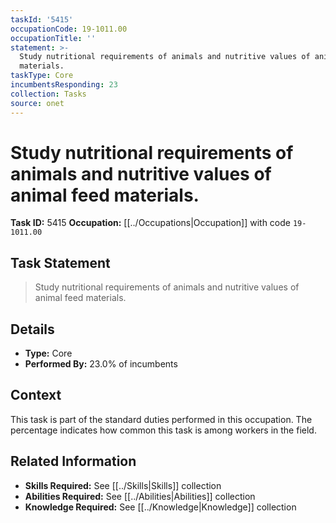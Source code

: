 ```yaml
---
taskId: '5415'
occupationCode: 19-1011.00
occupationTitle: ''
statement: >-
  Study nutritional requirements of animals and nutritive values of animal feed
  materials.
taskType: Core
incumbentsResponding: 23
collection: Tasks
source: onet
---
```

# Study nutritional requirements of animals and nutritive values of animal feed materials.

**Task ID:** 5415
**Occupation:** [[../Occupations|Occupation]] with code `19-1011.00`

## Task Statement

> Study nutritional requirements of animals and nutritive values of animal feed materials.

## Details

- **Type:** Core
- **Performed By:** 23.0% of incumbents

## Context

This task is part of the standard duties performed in this occupation. The percentage indicates how common this task is among workers in the field.

## Related Information

- **Skills Required:** See [[../Skills|Skills]] collection
- **Abilities Required:** See [[../Abilities|Abilities]] collection
- **Knowledge Required:** See [[../Knowledge|Knowledge]] collection
